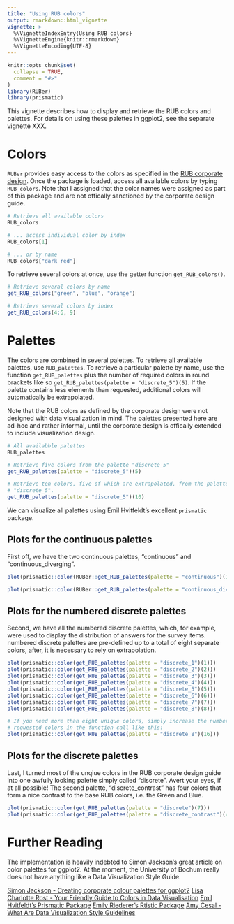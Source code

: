 ```yaml
---
title: "Using RUB colors"
output: rmarkdown::html_vignette
vignette: >
  %\VignetteIndexEntry{Using RUB colors}
  %\VignetteEngine{knitr::rmarkdown}
  %\VignetteEncoding{UTF-8}
---
```


```r
knitr::opts_chunk$set(
  collapse = TRUE,
  comment = "#>"
)
library(RUBer)
library(prismatic)
```

This vignette describes how to display and retrieve the RUB colors and palettes. For details on using these palettes in ggplot2, see the separate vignette XXX.

# Colors
`RUBer` provides easy access to the colors as specified in the [RUB corporate
design](https://www.ruhr-uni-bochum.de/cd/). Once the package is loaded, access 
all available colors by typing `RUB_colors`. Note that I assigned that the color
names were assigned as part of this package and are not offically sanctioned by
the corporate design guide.

```r
# Retrieve all available colors
RUB_colors

# ... access individual color by index
RUB_colors[1]

# ... or by name
RUB_colors["dark red"]
```

To retrieve several colors at once, use the getter function 
`get_RUB_colors()`.

```r
# Retrieve several colors by name
get_RUB_colors("green", "blue", "orange")

# Retrieve several colors by index
get_RUB_colors(4:6, 9)
```

# Palettes
The colors are combined in several palettes. To retrieve all available palettes,
use `RUB_palettes`. To retrieve a particular palette by name, use the
function `get_RUB_palettes` plus the number of required colors in round
brackets like so `get_RUB_palettes(palette = "discrete_5")(5)`. If the
palette contains less elements than requested, additional colors will
automatically be extrapolated.

Note that the RUB colors as defined by the corporate design were not designed
with data visualization in mind. The palettes presented here are ad-hoc and
rather informal, until the corporate design is offically extended to include
visualization design.

```r

# All availabble palettes
RUB_palettes

# Retrieve five colors from the palette "discrete_5"
get_RUB_palettes(palette = "discrete_5")(5)

# Retrieve ten colors, five of which are extrapolated, from the palette 
# "discrete_5".
get_RUB_palettes(palette = "discrete_5")(10)
```

We can visualize all palettes using Emil Hvitfeldt's excellent `prismatic` 
package.


## Plots for the continuous palettes
First off, we have the two continuous palettes, "continuous" and 
"continuous_diverging".

```r
plot(prismatic::color(RUBer::get_RUB_palettes(palette = "continuous")(100)))

plot(prismatic::color(RUBer::get_RUB_palettes(palette = "continuous_diverging")(100)))
```

## Plots for the numbered discrete palettes
Second, we have all the numbered discrete palettes, which, for example, were
used to display the distribution of answers for the survey items. numbered
discrete palettes are pre-defined up to a total of eight separate colors, after,
it is necessary to rely on extrapolation.

```r
plot(prismatic::color(get_RUB_palettes(palette = "discrete_1")(1)))
plot(prismatic::color(get_RUB_palettes(palette = "discrete_2")(2)))
plot(prismatic::color(get_RUB_palettes(palette = "discrete_3")(3)))
plot(prismatic::color(get_RUB_palettes(palette = "discrete_4")(4)))
plot(prismatic::color(get_RUB_palettes(palette = "discrete_5")(5)))
plot(prismatic::color(get_RUB_palettes(palette = "discrete_6")(6)))
plot(prismatic::color(get_RUB_palettes(palette = "discrete_7")(7)))
plot(prismatic::color(get_RUB_palettes(palette = "discrete_8")(8)))

# If you need more than eight unique colors, simply increase the number of
# requested colors in the function call like this:
plot(prismatic::color(get_RUB_palettes(palette = "discrete_8")(16)))
```

## Plots for the discrete palettes
Last, I turned most of the unqiue colors in the RUB corporate design guide into
one awfully looking palette simply called "discrete". Avert your eyes, if at all possible! The second palette, "discrete_contrast" has four colors that form a
nice contrast to the base RUB colors, i.e. the Green and Blue.

```r
plot(prismatic::color(get_RUB_palettes(palette = "discrete")(7)))
plot(prismatic::color(get_RUB_palettes(palette = "discrete_contrast")(4)))
```

# Further Reading
The implementation is heavily indebted to Simon Jackson's great article on color palettes for ggplot2. At the moment, the University of Bochum really does not have anything like a Data Visualization Style Guide.

[Simon Jackson - Creating corporate colour palettes for ggplot2](https://drsimonj.svbtle.com/creating-corporate-colour-palettes-for-ggplot2)
[Lisa Charlotte Rost - Your Friendly Guide to Colors in Data Visualisation](https://blog.datawrapper.de/colorguide/)
[Emil Hvitfeldt's Prismatic Package](https://emilhvitfeldt.github.io/prismatic/)
[Emily Riederer's Rtistic Package](https://github.com/emilyriederer/Rtistic)
[Amy Cesal - What Are Data Visualization Style Guidelines](https://medium.com/nightingale/style-guidelines-92ebe166addc)
